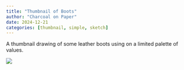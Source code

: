 ```yaml
---
title: "Thumbnail of Boots"
author: "Charcoal on Paper"
date: 2024-12-21
categories: [thumbnail, simple, sketch]
---
```


A thumbnail drawing of some leather boots using on a limited palette of values.

![](IMG_0988.jpg)
